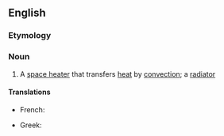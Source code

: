 ==English==
{{wikipedia|dab=convector}}

===Etymology===
{{suffix|convect|or|lang=en}}

===Noun===
{{en-noun}}

# A [[space heater]] that transfers [[heat]] by [[convection]]; a [[radiator]]

====Translations====
{{trans-top|space heater}}
* French: {{t+|fr|convecteur|m}}
{{trans-mid}}
* Greek: {{t+|el|θερμοπομπός|m}}
{{trans-bottom}}
